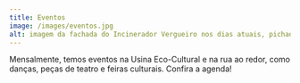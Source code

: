 ```yaml
---
title: Eventos
image: /images/eventos.jpg
alt: imagem da fachada do Incinerador Vergueiro nos dias atuais, pichada, com vidros quebrados e com o céu azul com algumas nuvens
---
```

Mensalmente, temos eventos na Usina Eco-Cultural e na rua ao redor, como danças, peças de teatro e feiras culturais. Confira a agenda!